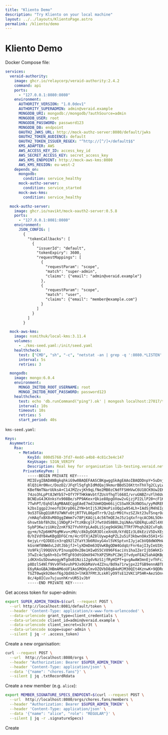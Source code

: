 ```yaml
---
title: "Kliento Demo"
description: "Try Kliento on your local machine"
layout: ../../layouts/KlientoPage.astro
permalink: /kliento/demo
---
```


# Kliento Demo

Docker Compose file:

```yaml
services:
  veraid-authority:
    image: ghcr.io/relaycorp/veraid-authority:2.4.2
    command: api
    ports:
      - "127.0.0.1:8080:8080"
    environment:
      AUTHORITY_VERSION: "1.0.0dev1"
      AUTHORITY_SUPERADMIN: admin@veraid.example
      MONGODB_URI: mongodb://mongodb/?authSource=admin
      MONGODB_USER: root
      MONGODB_PASSWORD: password123
      MONGODB_DB: endpoint
      OAUTH2_JWKS_URL: http://mock-authz-server:8080/default/jwks
      OAUTH2_TOKEN_AUDIENCE: default
      OAUTH2_TOKEN_ISSUER_REGEX: "^http://[^/]+/default$$"
      KMS_ADAPTER: AWS
      AWS_ACCESS_KEY_ID: access_key_id
      AWS_SECRET_ACCESS_KEY: secret_access_key
      AWS_KMS_ENDPOINT: http://mock-aws-kms:8080
      AWS_KMS_REGION: eu-west-2
    depends_on:
      mongodb:
        condition: service_healthy
      mock-authz-server:
        condition: service_started
      mock-aws-kms:
        condition: service_healthy

  mock-authz-server:
    image: ghcr.io/navikt/mock-oauth2-server:0.5.8
    ports:
      - "127.0.0.1:8081:8080"
    environment:
      JSON_CONFIG: |
        {
          "tokenCallbacks": [
            {
              "issuerId": "default",
              "tokenExpiry": 3600,
              "requestMappings": [
                {
                  "requestParam": "scope",
                  "match": "super-admin",
                  "claims": {"email": "admin@veraid.example"}
                },
                {
                  "requestParam": "scope",
                  "match": "user",
                  "claims": {"email": "member@example.com"}
                }
              ]
            }
          ]
        }

  mock-aws-kms:
    image: nsmithuk/local-kms:3.11.4
    volumes:
      - ./kms-seed.yaml:/init/seed.yaml
    healthcheck:
      test: ["CMD", "sh", "-c", "netstat -an | grep -q ':8080.*LISTEN' || nc -z localhost 8080"]
      interval: 5s
      retries: 3

  mongodb:
    image: mongo:6.0.4
    environment:
      MONGO_INITDB_ROOT_USERNAME: root
      MONGO_INITDB_ROOT_PASSWORD: password123
    healthcheck:
      test: echo 'db.runCommand("ping").ok' | mongosh localhost:27017/test --quiet
      interval: 10s
      timeout: 10s
      retries: 5
      start_period: 40s
```

`kms-seed.yaml`:

```yaml
Keys:
  Asymmetric:
    Rsa:
      - Metadata:
          KeyId: 800d5768-3fd7-4edd-a4b8-4c81c3e4c147
          KeyUsage: SIGN_VERIFY
          Description: Real key for organisation lib-testing.veraid.net
        PrivateKeyPem: |
          -----BEGIN PRIVATE KEY-----
          MIIEvgIBADANBgkqhkiG9w0BAQEFAASCBKgwggSkAgEAAoIBAQDDnpY+5uDnj87qQz2Odd3Ji2uL
          8lQ3iHr0Nvc/DozD2/JFqYl5qfghIdMdQaj9kmurBBdSI6KttnThV7g2CLyLwFTA85rSCg7x+4Xw
          KBefNmTNarUUksA+C14JMZzvjKh9qLfNe2MB0zCNdfFSHHVwC6U18CK9Uw2EKu058hbzEPI4gdh4
          74zo3hLpPt8JWYb57+OfY7FTHKkWvbtfZUsVfhgTl668I/vruGNBZruYlh6UuV45EGSGjMvqTj30
          BCNEuG4JKXnksYx908Be/sPP9AKexrQkie88pgOXow2vGjzjP22LlP20+cF1K1eYzHc5P/z6hWzI
          7TwhPT/EqhQlAgMBAAECggEAeE7mdJUmKQQm66ijCSSwXK3kXNOSu/yyMdRER4G5TRPOcs2MAUlp
          k2bsIggp2JneofUIKrpD6LZYN+btIj5JR2HoPisUQq1w954Lh+IAdSjM4hEIgTioBwCSuvDKZgGJ
          9o53TGbgQ1URfU7WNfvOtjRTTVL86pdTrr9/2q1rM91YvzSZJkt23uTSnqrOaMgHPCP8e6IUDvam
          /nHAqfxBX8vM8OggIWmm7v78PjKAGjL4c56TmQEJeJ5z1qXxfrqcACD6L5OkvxVgYVH6tzlAAsGb
          Ghswtbbf8h2bLj1NDgPJ+TtzKBcglFJfwtUdS8B8L2qiNAo/GDERqLu0Zl4XGQKBgQD+FZJgpMiz
          SybP3Kw/ziUHzZznKf927YvhhYpLAeDLiSjeg9dA5NiTTRf7Phqh282CvFq0zWpHFNVeDn+ztpr2
          gy+m/hZp6HKP6qMKvu+zMU/c8kDyDGR3DlceXnU8/kYdQIz3L0kEziV5DvXEyNSlu7MXyKBg2UZJ
          0/hIVdYB4wKBgQDFGCrm/4crDTXjAZ0lUywp4qPZL2u5iF3kbwnOAx5SH1+SrheJ10iCnkI7fqMP
          6ejyLrrQJDEEcn3rqQ92lZfaYt3b6RUxyG4xl5VKSptvnIJyjaCbVQ8dWXMnWvCklANkDyUQk2MZ
          kGsnWf8NWdvL2dtJbbjfJ+lyXDmDm63QVwKBgQDW4GdqU/Fnr6ajI3yIeU3Xy4tl856YdUxW7RiH
          Vo9Fkjl99QGVX/PInuopD9x2Be1HIwOS5CV896F6aciVs1haIZerIjbSWkKIc2ZvMAqHAK0JrdY+
          3TwZc4c5p6h+bIvfMTgF03dtGOmX947hXPZ5MsPC2WjIfvdyeFEA25ahAQKBgELcJ/GkzV21ZYpU
          idKXnGu5DowmogyWTgOoB1Nzi12gdvNzS1jfRyHIPf+gvgAwAW3mnEjvfhFcJYtEFpLLvG/BCjIH
          p8DzlS4Nlf9Vv9Tk6vuhP9Jx0GbMaVv4ZZnu/Bd9a71rwjpx22fGB9ennABTLyiBqC1LhM3eq0QS
          E6yRAoGBAJHBmAM6oUF1AoSMOHyCmvOZQVbD8gB4oMJM30QIt4KznwK+9QDRoP5ljRvUkpjvpfke
          TGZT0wqk920enf6gJQdX63+lhK87FMtJLskRlyO9TsE12VKC1P5HR+AezSOnvyhw99F7GVx/w1NH
          8c/4p8ICuv7ujuunhKrvUR51vJbY
          -----END PRIVATE KEY-----
```

Get access token for super-admin:

```bash
export SUPER_ADMIN_TOKEN=$(curl --request POST \
  --url http://localhost:8081/default/token \
  --header 'Content-Type: application/x-www-form-urlencoded' \
  --data-urlencode grant_type=client_credentials \
  --data-urlencode client_id=admin@veraid.example \
  --data-urlencode client_secret=s3cr3t \
  --data-urlencode scope=super-admin \
  --silent | jq -r .access_token)
```

Create a new organisation:

```bash
curl --request POST \
  --url  http://localhost:8080/orgs \
  --header "Authorization: Bearer $SUPER_ADMIN_TOKEN" \
  --header 'Content-Type: application/json' \
  --data '{"name": "chores.fans"}' \
  --silent | jq .txtRecordRdata
```

Create a new member (e.g. `alice`):

```bash
export MEMBER_SIGNATURE_SPECS_ENDPOINT=$(curl --request POST \
  --url  http://localhost:8080/orgs/chores.fans/members \
  --header "Authorization: Bearer $SUPER_ADMIN_TOKEN" \
  --header 'Content-Type: application/json' \
  --data '{"name": "alice", "role": "REGULAR"}' \
  --silent | jq -r .signatureSpecs)
```

Create
